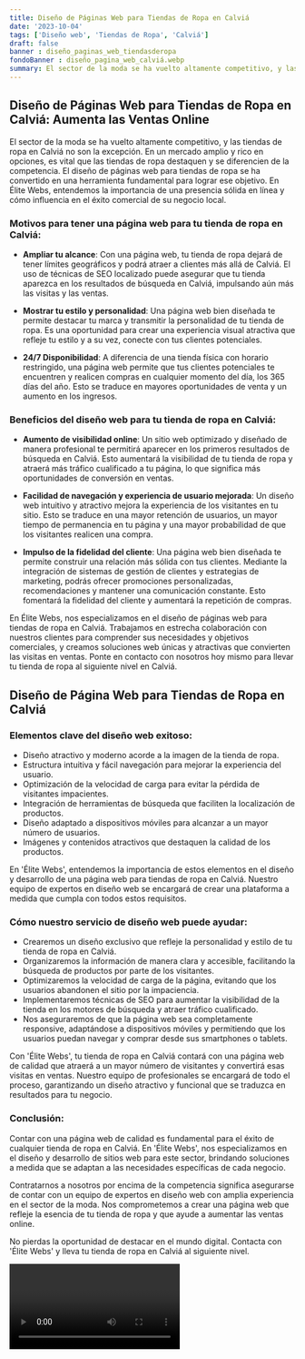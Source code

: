 ```yaml
---
title: Diseño de Páginas Web para Tiendas de Ropa en Calviá
date: '2023-10-04'
tags: ['Diseño web', 'Tiendas de Ropa', 'Calviá']
draft: false
banner : diseño_paginas_web_tiendasderopa
fondoBanner : diseño_pagina_web_calviá.webp
summary: El sector de la moda se ha vuelto altamente competitivo, y las tiendas de ropa en Calviá no son la excepción. En un mercado amplio y rico en opciones, es vital que las tiendas de ropa destaquen y se diferencien de la competencia. El diseño de páginas web para tiendas de ropa se ha convertido en una herramienta fundamental para lograr ese objetivo. En Élite Webs, entendemos la importancia de una presencia sólida en línea y cómo influencia en el éxito comercial de su negocio local.
---
```


## Diseño de Páginas Web para Tiendas de Ropa en Calviá: Aumenta las Ventas Online

El sector de la moda se ha vuelto altamente competitivo, y las tiendas de ropa en Calviá no son la excepción. En un mercado amplio y rico en opciones, es vital que las tiendas de ropa destaquen y se diferencien de la competencia. El diseño de páginas web para tiendas de ropa se ha convertido en una herramienta fundamental para lograr ese objetivo. En Élite Webs, entendemos la importancia de una presencia sólida en línea y cómo influencia en el éxito comercial de su negocio local.

### Motivos para tener una página web para tu tienda de ropa en Calviá:

- **Ampliar tu alcance**: Con una página web, tu tienda de ropa dejará de tener límites geográficos y podrá atraer a clientes más allá de Calviá. El uso de técnicas de SEO localizado puede asegurar que tu tienda aparezca en los resultados de búsqueda en Calviá, impulsando aún más las visitas y las ventas.

- **Mostrar tu estilo y personalidad**: Una página web bien diseñada te permite destacar tu marca y transmitir la personalidad de tu tienda de ropa. Es una oportunidad para crear una experiencia visual atractiva que refleje tu estilo y a su vez, conecte con tus clientes potenciales.

- **24/7 Disponibilidad**: A diferencia de una tienda física con horario restringido, una página web permite que tus clientes potenciales te encuentren y realicen compras en cualquier momento del día, los 365 días del año. Esto se traduce en mayores oportunidades de venta y un aumento en los ingresos.

### Beneficios del diseño web para tu tienda de ropa en Calviá:

- **Aumento de visibilidad online**: Un sitio web optimizado y diseñado de manera profesional te permitirá aparecer en los primeros resultados de búsqueda en Calviá. Esto aumentará la visibilidad de tu tienda de ropa y atraerá más tráfico cualificado a tu página, lo que significa más oportunidades de conversión en ventas.

- **Facilidad de navegación y experiencia de usuario mejorada**: Un diseño web intuitivo y atractivo mejora la experiencia de los visitantes en tu sitio. Esto se traduce en una mayor retención de usuarios, un mayor tiempo de permanencia en tu página y una mayor probabilidad de que los visitantes realicen una compra.

- **Impulso de la fidelidad del cliente**: Una página web bien diseñada te permite construir una relación más sólida con tus clientes. Mediante la integración de sistemas de gestión de clientes y estrategias de marketing, podrás ofrecer promociones personalizadas, recomendaciones y mantener una comunicación constante. Esto fomentará la fidelidad del cliente y aumentará la repetición de compras.

En Élite Webs, nos especializamos en el diseño de páginas web para tiendas de ropa en Calviá. Trabajamos en estrecha colaboración con nuestros clientes para comprender sus necesidades y objetivos comerciales, y creamos soluciones web únicas y atractivas que convierten las visitas en ventas. Ponte en contacto con nosotros hoy mismo para llevar tu tienda de ropa al siguiente nivel en Calviá.

<GifSeo />

<Cta />

## Diseño de Página Web para Tiendas de Ropa en Calviá

### Elementos clave del diseño web exitoso:

- Diseño atractivo y moderno acorde a la imagen de la tienda de ropa.
- Estructura intuitiva y fácil navegación para mejorar la experiencia del usuario.
- Optimización de la velocidad de carga para evitar la pérdida de visitantes impacientes.
- Integración de herramientas de búsqueda que faciliten la localización de productos.
- Diseño adaptado a dispositivos móviles para alcanzar a un mayor número de usuarios.
- Imágenes y contenidos atractivos que destaquen la calidad de los productos.

En 'Élite Webs', entendemos la importancia de estos elementos en el diseño y desarrollo de una página web para tiendas de ropa en Calviá. Nuestro equipo de expertos en diseño web se encargará de crear una plataforma a medida que cumpla con todos estos requisitos.

### Cómo nuestro servicio de diseño web puede ayudar:

- Crearemos un diseño exclusivo que refleje la personalidad y estilo de tu tienda de ropa en Calviá.
- Organizaremos la información de manera clara y accesible, facilitando la búsqueda de productos por parte de los visitantes.
- Optimizaremos la velocidad de carga de la página, evitando que los usuarios abandonen el sitio por la impaciencia.
- Implementaremos técnicas de SEO para aumentar la visibilidad de la tienda en los motores de búsqueda y atraer tráfico cualificado.
- Nos aseguraremos de que la página web sea completamente responsive, adaptándose a dispositivos móviles y permitiendo que los usuarios puedan navegar y comprar desde sus smartphones o tablets.

Con 'Élite Webs', tu tienda de ropa en Calviá contará con una página web de calidad que atraerá a un mayor número de visitantes y convertirá esas visitas en ventas. Nuestro equipo de profesionales se encargará de todo el proceso, garantizando un diseño atractivo y funcional que se traduzca en resultados para tu negocio.

### Conclusión:

Contar con una página web de calidad es fundamental para el éxito de cualquier tienda de ropa en Calviá. En 'Élite Webs', nos especializamos en el diseño y desarrollo de sitios web para este sector, brindando soluciones a medida que se adaptan a las necesidades específicas de cada negocio.

Contratarnos a nosotros por encima de la competencia significa asegurarse de contar con un equipo de expertos en diseño web con amplia experiencia en el sector de la moda. Nos comprometemos a crear una página web que refleje la esencia de tu tienda de ropa y que ayude a aumentar las ventas online.

No pierdas la oportunidad de destacar en el mundo digital. Contacta con 'Élite Webs' y lleva tu tienda de ropa en Calviá al siguiente nivel.

<Video />

<CtaBot job='Tiendas de Ropa' city='Calviá'/>

<Gmaps query='Calviá+españa+maps' />